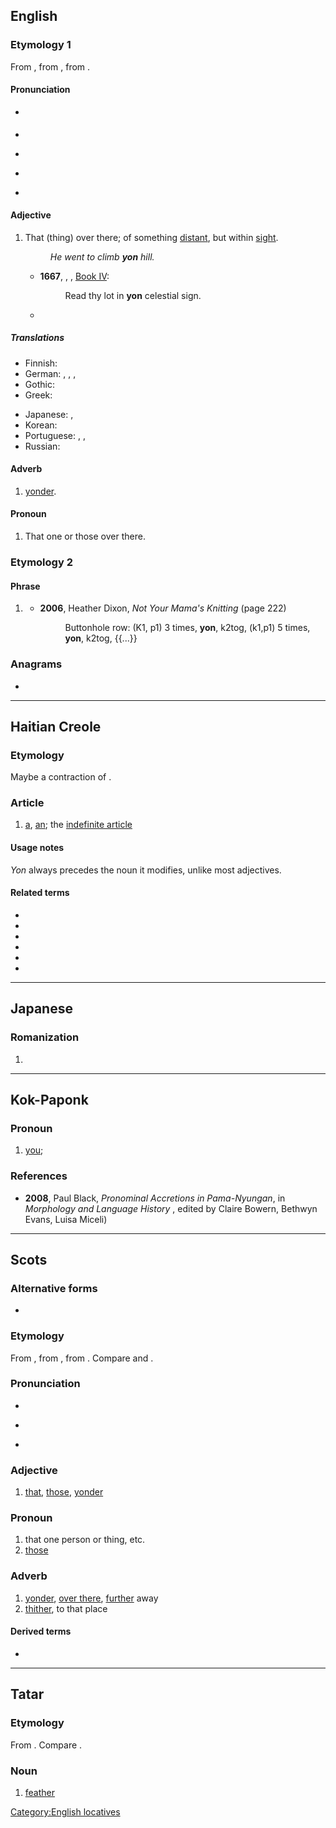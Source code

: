 {{also|Yon|yön|þon|-yon}}
==English==

===Etymology 1===
From {{inh|en|enm|yon}}, from {{inh|en|ang|sc=Latinx|ġeon}}, from {{inh|en|gem-pro|*jainaz}}.

====Pronunciation====
* {{a|RP}} {{IPA|en|/jɒn/}}
* {{audio|en|LL-Q1860 (eng)-Vealhurl-yon.wav ‎|Audio (UK)}}
* {{a|GA}} {{IPA|en|/jɑn/}}
* {{rhymes|en|ɒn}}
* {{homophones|en|yawn}} {{qualifier|with [[cot-caught merger]]}}

====Adjective====
{{en-adj|-}}

# {{lb|en|dated|or|dialectal}} That (thing) over there; of something [[distant]], but within [[sight]].
#: ''He went to climb '''yon''' hill.''
#* '''1667''', {{w|John Milton}}, ''{{w|Paradise Lost}}'', [https://www.dartmouth.edu/~milton/reading_room/pl/book_4/text.shtml Book IV]:
#*: Read thy lot in '''yon''' celestial sign.
#* {{quote-journal|en|year=2012|month=Spring|title=Federer versus Murray|author=Gerda Stevenson|journal=Salmagundi|passage=His head... his head... his face... it wisnae there. Nae black curly hair, nae eyes - I've never seen eyes sae blue as Joe's. Irises blue as '''yon''' sky. Blown tae smithereens... his gorgeous, bonny head, no there.}}

=====Translations=====
{{trans-top|that thing, distant, but within sight}}
* Finnish: {{t+|fi|tuo}}
* German: {{t+|de|jener|m}}, {{t+|de|jene|f}}, {{t+|de|jenes|n}}, {{t+|de|jene|p}}
* Gothic: {{t|got|𐌾𐌰𐌹𐌽𐍃}}
* Greek: {{t+|el|εκείνος|m|sc=Grek}}
{{trans-mid}}
* Japanese: {{t+|ja|あの|tr=ano}}, {{t+|ja|あれ|tr=are}}
* Korean: {{t+|ko|저것}}
* Portuguese: {{t+|pt|aquilo|n}}, {{t+|pt|aquela|f}}, {{t+|pt|aquele|m}}
* Russian: {{t|ru|вон тот}}
{{trans-bottom}}

====Adverb====
{{en-adv|-}}

# {{lb|en|dated|or|dialectal}} [[yonder]].

====Pronoun====
{{en-pron}}

# {{lb|en|dated|or|dialectal}} That one or those over there.

===Etymology 2===

====Phrase====
{{en-phrase}}

# {{lb|en|knitting}} {{acronym of|en|[[yarn]] over [[needle]]}}
#* '''2006''', Heather Dixon, ''Not Your Mama's Knitting'' (page 222)
#*: Buttonhole row: (K1, p1) 3 times, '''yon''', k2tog, (k1,p1) 5 times, '''yon''', k2tog, {{...}}

===Anagrams===
* {{anagrams|en|a=noy|noy}}

[[Category:English locatives]]

----

==Haitian Creole==

===Etymology===
Maybe a contraction of {{der|ht|fr|il y a}} {{m|fr|un}}.

===Article===
{{head|ht|article}}

# [[a]], [[an]]; the [[indefinite article]]

====Usage notes====
''Yon'' always precedes the noun it modifies, unlike most adjectives.

====Related terms====
* {{l|ht|a}}
* {{l|ht|an}}
* {{l|ht|la}}
* {{l|ht|lan}}
* {{l|ht|nan}}
* {{l|ht|yo}}

----

==Japanese==

===Romanization===
{{ja-romaji}}

# {{ja-romanization of|よん}}

----

==Kok-Paponk==

===Pronoun===
{{head|okg|pronoun}}

# [[you]]; {{non-gloss definition|second-person singular pronoun}}

===References===
* '''2008''', Paul Black, ''Pronominal Accretions in Pama-Nyungan'', in ''Morphology and Language History'' {{ISBN|9027290962}}, edited by Claire Bowern, ‎Bethwyn Evans, ‎Luisa Miceli)

----

==Scots==

===Alternative forms===
* {{l|sco|thon}}

===Etymology===
From {{inh|sco|enm|yon}}, from {{inh|sco|ang|sc=Latinx|ġeon}}, from {{inh|sco|gem-pro|*jainaz}}. Compare {{cog|en|yon}} and {{cog|de|jener}}.

===Pronunciation===
* {{IPA|sco|[jon]}}
* {{qualifier|North Northern Scots|Orcadian}} {{IPA|sco|[jɪn]}}
* {{qualifier|Shetlandic}} {{IPA|sco|[jʌn]}}

===Adjective===
{{sco-adj|-}}

# [[that]], [[those]], [[yonder]] {{qualifier|indicating a person or thing at some distance in time or space usually more remote than {{m|sco|that}}}}

===Pronoun===
{{sco-pron}}

# that one person or thing, etc.
# [[those]]

===Adverb===
{{sco-adv|-}}

# [[yonder]], [[over there]], [[further]] away
# [[thither]], to that place

====Derived terms====
* {{l|sco|yonwey|gloss=yonder way}}

----

==Tatar==

===Etymology===
From {{inh|tt|trk-pro|*juŋ}}. Compare {{cog|kk|жүн||wool, fur, feather}}.

===Noun===
{{head|tt|noun}}

# [[feather]]